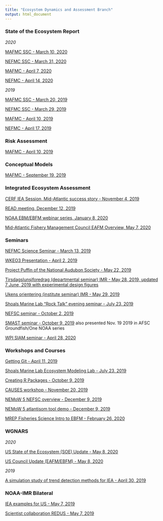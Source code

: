 ```yaml
---
title: "Ecosystem Dynamics and Assessment Branch"
output: html_document
---
```


 <!-- ADD LINKS BELOW, note, using the RMD link syntax will open the presentation in the same tab, which is annoying. Use the html with the "_blank" to fix that behavior -->
 
 
### State of the Ecosystem Report

*2020*

<a href="https://noaa-edab.github.io/presentations/20200310_MAFMC_SSC_Gaichas.html" target="_blank">MAFMC SSC - March 10, 2020</a>

<a href="https://noaa-edab.github.io/presentations/20200331_NEFMC_SSC_Gaichas.html" target="_blank">NEFMC SSC - March 31, 2020</a>

<a href="https://noaa-edab.github.io/presentations/20200407_MAFMC_Gaichas.html" target="_blank">MAFMC - April 7, 2020</a>

<a href="https://noaa-edab.github.io/presentations/20200414_NEFMC_Lucey.html" target="_blank">NEFMC - April 14, 2020</a>


*2019*

<a href="https://noaa-edab.github.io/presentations/20190320_MAFMC_SSC_Gaichas.html" target="_blank">MAFMC SSC - March 20, 2019</a>

<a href="https://noaa-edab.github.io/presentations/20190329_NEFMC_SSC_Hardison.html" target="_blank">NEFMC SSC - March 29, 2019</a>

<a href="https://noaa-edab.github.io/presentations/20190410_MAFMC_Gaichas.html" target="_blank">MAFMC - April 10, 2019</a>

<a href="https://noaa-edab.github.io/presentations/20190417_NEFMC_Lucey.html" target="_blank">NEFMC - April 17, 2019</a>

### Risk Assessment

<a href="https://noaa-edab.github.io/presentations/20190410_MAFMC_risk_Gaichas.html" target="_blank">MAFMC - April 10, 2019</a>

### Conceptual Models

<a href="https://noaa-edab.github.io/presentations/20190918_MAFMC_EOP_Gaichas.html" target="_blank">MAFMC - September 19, 2019</a>

### Integrated Ecosystem Assessment 

<a href="https://noaa-edab.github.io/presentations/20191104_CERF_Gaichas.html" target="_blank">CERF IEA Session, Mid-Atlantic success story - November 4, 2019</a>

<a href="https://noaa-edab.github.io/presentations/20191212_EDABupdate_Large.html" target="_blank">READ meeting, December 12, 2019</a>

<a href="https://noaa-edab.github.io/presentations/20200108_EBFM_Gaichas.html" target="_blank">NOAA EBM/EBFM webinar series, January 8, 2020</a>

<a href="https://noaa-edab.github.io/presentations/20200504_MAFMC_EAFM_Intro_Gaichas.html" target="_blank">Mid-Atlantic Fishery Management Council EAFM Overview, May 7, 2020</a>


### Seminars

<a href="https://noaa-edab.github.io/presentations/20190313_EBFMseminar_Hardison.html" target="_blank">NEFMC Science Seminar - March 13, 2019</a>

<a href="https://noaa-edab.github.io/presentations/20190402_WKEO3_Large.html" target="_blank">WKEO3 Presentation - April 2, 2019</a>

<a href="https://noaa-edab.github.io/presentations/20190522_Audubon_Hardison.html" target="_blank">Project Puffin of the National Audubon Society - May 22, 2019</a>

<a href="https://noaa-edab.github.io/presentations/20190528_deptIMR_Gaichas.html" target="_blank"> Tirsdagslunsjforedrag (departmental seminar) IMR - May 28, 2019, updated 7 June, 2019 with experimental design figures</a>

<a href="https://noaa-edab.github.io/presentations/20190529_IMR_Gaichas.html" target="_blank"> Ukens orientering (institute seminar) IMR - May 29, 2019</a>

<a href="https://noaa-edab.github.io/presentations/20190723_SMLrocktalk_Gaichas.html" target="_blank">Shoals Marine Lab "Rock Talk" evening seminar - July 23, 2019</a>

<a href="https://noaa-edab.github.io/presentations/20191002_NEFSC_Gaichas.html" target="_blank">NEFSC seminar - October 2, 2019</a>

<a href="https://noaa-edab.github.io/presentations/20191009_SMAST_Gaichas.html" target="_blank">SMAST seminar - October 9, 2019</a> also presented Nov. 19 2019 in AFSC Groundfish/One NOAA series

<a href="https://noaa-edab.github.io/presentations/20200428_WPI_SIAMtalk_Gaichas.html" target="_blank">WPI SIAM seminar - April 28, 2020</a> 


### Workshops and Courses

<a href="https://noaa-edab.github.io/presentations/20190411_Getting_Git_Hardison.html" target="_blank">Getting Git - April 11, 2019</a>

<a href="https://noaa-edab.github.io/presentations/20190723_SMLlab_Gaichas.html" target="_blank">Shoals Marine Lab Ecosystem Modeling Lab - July 23, 2019</a>

<a href="https://noaa-edab.github.io/presentations/20191009_createRPackages_Beet.html#1" target="_blank">Creating R Packages - October 9, 2019</a>

<a href="https://noaa-edab.github.io/presentations/20191120_CAUSES_Gaichas.html" target="_blank">CAUSES workshop - November 20, 2019</a>

<a href="https://noaa-edab.github.io/presentations/20191209_NEMoW_NEFSCoverview_Large.html" target="_blank">NEMoW 5 NEFSC overview - December 9, 2019</a>

<a href="https://noaa-edab.github.io/presentations/20191209_NEMoW_atlantisom.html" target="_blank">NEMoW 5 atlantisom tool demo - December 9, 2019</a>

<a href="https://noaa-edab.github.io/presentations/20200226_EBFM_MREP_Gaichas.html" target="_blank">MREP Fisheries Science Intro to EBFM - February 26, 2020</a>

### WGNARS

*2020*

<a href="https://noaa-edab.github.io/presentations/20200508_US_SOEUpdate_Gaichas.html" target="_blank"> US State of the Ecosystem (SOE) Update - May 8, 2020</a>

<a href="https://noaa-edab.github.io/presentations/20200508_USCouncilUpdate_Gaichas.html" target="_blank"> US Council Update (EAFM/EBFM) - May 8, 2020</a>


*2019*

<a href="https://noaa-edab.github.io/presentations/20190430_IEA_trend_Hardison.html" target="_blank"> A simulation study of trend detection methods for IEA - April 30, 2019</a>

### NOAA-IMR Bilateral

<a href="https://noaa-edab.github.io/presentations/20190506_IEA_Gaichas.html" target="_blank"> IEA examples for US - May 7, 2019</a>

<a href="https://noaa-edab.github.io/presentations/20190507_REDUS_Gaichas.html" target="_blank"> Scientist collaboration REDUS - May 7, 2019</a>

